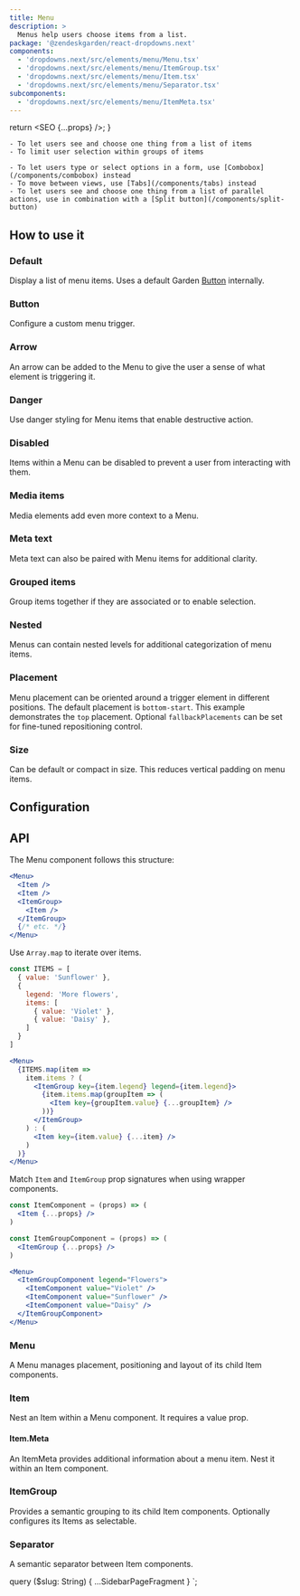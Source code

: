 ```yaml
---
title: Menu
description: >
  Menus help users choose items from a list.
package: '@zendeskgarden/react-dropdowns.next'
components:
  - 'dropdowns.next/src/elements/menu/Menu.tsx'
  - 'dropdowns.next/src/elements/menu/ItemGroup.tsx'
  - 'dropdowns.next/src/elements/menu/Item.tsx'
  - 'dropdowns.next/src/elements/menu/Separator.tsx'
subcomponents:
  - 'dropdowns.next/src/elements/menu/ItemMeta.tsx'
---
```



  return <SEO {...props} />;
}

<Usage>
  <Use>

    - To let users see and choose one thing from a list of items
    - To limit user selection within groups of items

  </Use>
  <Misuse>

    - To let users type or select options in a form, use [Combobox](/components/combobox) instead
    - To move between views, use [Tabs](/components/tabs) instead
    - To let users see and choose one thing from a list of parallel actions, use in combination with a [Split button](/components/split-button)

  </Misuse>
</Usage>

## How to use it

### Default

Display a list of menu items. Uses a default Garden [Button](/components/button) internally.


<CodeExample code={DefaultCode}>
  <Default />
</CodeExample>

### Button

Configure a custom menu trigger.


<CodeExample code={ButtonCode}>
  <ButtonExample />
</CodeExample>

### Arrow

An arrow can be added to the Menu to give the user a sense of what element is triggering it.


<CodeExample code={ArrowCode}>
  <Arrow />
</CodeExample>

### Danger

Use danger styling for Menu items that enable destructive action.


<CodeExample code={DangerCode}>
  <Danger />
</CodeExample>

### Disabled

Items within a Menu can be disabled to prevent a user from interacting with them.


<CodeExample code={DisabledCode}>
  <Disabled />
</CodeExample>

### Media items

Media elements add even more context to a Menu.


<CodeExample code={MediaCode}>
  <Media />
</CodeExample>

### Meta text

Meta text can also be paired with Menu items for additional clarity.


<CodeExample code={MetaCode}>
  <Meta />
</CodeExample>

### Grouped items

Group items together if they are associated or to enable selection.


<CodeExample code={GroupedItemsCode}>
  <GroupedItems />
</CodeExample>

### Nested

Menus can contain nested levels for additional categorization of menu items.


<CodeExample code={NestedCode}>
  <Nested />
</CodeExample>

### Placement

Menu placement can be oriented around a trigger element in different positions. The default
placement is `bottom-start`. This example demonstrates the `top` placement. Optional
`fallbackPlacements` can be set for fine-tuned repositioning control.


<CodeExample code={PlacementCode}>
  <Placement />
</CodeExample>

### Size

Can be default or compact in size. This reduces vertical padding on menu items.


<CodeExample code={SizeCode}>
  <Size />
</CodeExample>

## Configuration

<Configuration reactPackage={props.data.mdx.package} components={props.data.mdx.components} />

## API

The Menu component follows this structure:

```jsx
<Menu>
  <Item />
  <Item />
  <ItemGroup>
    <Item />
  </ItemGroup>
  {/* etc. */}
</Menu>
```

Use `Array.map` to iterate over items.

```jsx
const ITEMS = [
  { value: 'Sunflower' },
  {
    legend: 'More flowers',
    items: [
      { value: 'Violet' },
      { value: 'Daisy' },
    ]
  }
]

<Menu>
  {ITEMS.map(item =>
    item.items ? (
      <ItemGroup key={item.legend} legend={item.legend}>
        {item.items.map(groupItem => (
          <Item key={groupItem.value} {...groupItem} />
        ))}
      </ItemGroup>
    ) : (
      <Item key={item.value} {...item} />
    )
  )}
</Menu>
```

Match `Item` and `ItemGroup` prop signatures when using wrapper components.

```jsx
const ItemComponent = (props) => (
  <Item {...props} />
)

const ItemGroupComponent = (props) => (
  <ItemGroup {...props} />
)

<Menu>
  <ItemGroupComponent legend="Flowers">
    <ItemComponent value="Violet" />
    <ItemComponent value="Sunflower" />
    <ItemComponent value="Daisy" />
  </ItemGroupComponent>
</Menu>
```

### Menu

<Component components={props.data.mdx.components} componentName="menu" />

A Menu manages placement, positioning and layout of its child Item components.

<PropSheet components={props.data.mdx.components} componentName="menu" />

### Item

<Component components={props.data.mdx.components} componentName="item" />

Nest an Item within a Menu component. It requires a value prop.

<PropSheet components={props.data.mdx.components} componentName="item" />

#### Item.Meta

<Component components={props.data.mdx.subcomponents} componentName="item.meta" />

An ItemMeta provides additional information about a menu item. Nest it within an Item component.

<PropSheet components={props.data.mdx.subcomponents} componentName="item.meta" />

### ItemGroup

<Component components={props.data.mdx.components} componentName="itemgroup" />

Provides a semantic grouping to its child Item components. Optionally configures its Items as
selectable.

<PropSheet components={props.data.mdx.components} componentName="itemgroup" />

### Separator

<Component components={props.data.mdx.components} componentName="separator" />

A semantic separator between Item components.

<PropSheet components={props.data.mdx.components} componentName="separator" />


  query ($slug: String) {
    ...SidebarPageFragment
  }
`;
